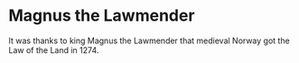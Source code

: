 # Magnus the Lawmender

It was thanks to king Magnus the Lawmender that medieval Norway got the Law of the Land in 1274.